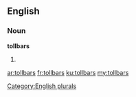 ==English==

===Noun===
'''tollbars'''

# {{plural of|tollbar}}

[[Category:English plurals]]

[[ar:tollbars]]
[[fr:tollbars]]
[[ku:tollbars]]
[[my:tollbars]]